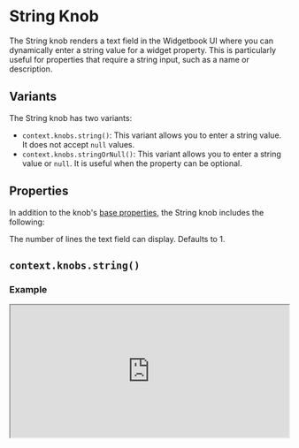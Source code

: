 # String Knob

The String knob renders a text field in the Widgetbook UI where you can dynamically enter a string value for a widget property. 
This is particularly useful for properties that require a string input, such as a name or description.

## Variants

The String knob has two variants:
- `context.knobs.string()`: This variant allows you to enter a string value. It does not accept `null` values.
- `context.knobs.stringOrNull()`: This variant allows you to enter a string value or `null`. It is useful when the property can be optional.

## Properties

In addition to the knob's [base properties](/knobs/overview#properties), the String knob includes the following:

<Accordion title="context.knobs.string()" defaultOpen>
  <Property name="maxLines" type="int" optional>
    The number of lines the text field can display. Defaults to 1.
  </Property>
</Accordion>

## `context.knobs.string()`

### Example

<iframe 
  src="https://preview.widgetbook.io/#/?path=knobpreview/string-knob&panels=knobs" 
  width="100%"
  height="240px"
/>

### Usage

To use a String knob, call the `context.knobs.string()` method.

```dart title="Example: String Knob"
@UseCase(type: MyWidget, name: 'Default')
Widget buildUseCase(BuildContext context) {
  return MyWidget(
    name: context.knobs.string(label: 'Name', initialValue: 'John Doe'), // [!code highlight]
  );
}
```

## `context.knobs.stringOrNull()` 

### Example

<iframe 
  src="https://preview.widgetbook.io/#/?path=knobpreview/string-nullable-knob&panels=knobs" 
  width="100%"
  height="240px"
/>

### Usage

To use the nullable String knob, call the `context.knobs.stringOrNull()` method.

```dart title="Example: Nullable String Knob"
@UseCase(type: MyWidget, name: 'Default')
Widget buildUseCase(BuildContext context) {
  return MyWidget(
    name: context.knobs.stringOrNull(label: 'name', initialValue: 'John Doe'), // [!code highlight]
  );
}
```

## Multi-snapshot Support

Multi-snapshot support allows you to generate multiple screenshots of a single use case with varying values using [KnobsConfigs](/cloud/snapshots/multi-snapshot#multi-snapshot-for-knobs) and [AddonsConfigs](/cloud/snapshots/multi-snapshot#multi-snapshot-for-addons).

### Regular String Knob

```dart title="Example: StringKnobConfig"
import 'package:widgetbook/widgetbook.dart';

@UseCase(
  type: MyWidget,
  name: 'Default',
  cloudKnobsConfigs: { /// [!code highlight]
    'short name': [StringKnobConfig('name', 'John Doe')], // [!code highlight]
    'long name': [StringKnobConfig('name', 'Maximilian Mustermann')], // [!code highlight]
  }, // [!code highlight]
)
Widget buildUseCase(BuildContext context) {
  return MyWidget(
    name: context.knobs.string(label: 'name', initialValue: 'John Doe'),
  );
}
```

### Nullable String Knob

```dart title="Example: NullKnobConfig"
import 'package:widgetbook/widgetbook.dart';

@UseCase(
  type: MyWidget,
  name: 'Default',
  cloudKnobsConfigs: { /// [!code highlight]
    'no name': [NullKnobConfig('name')], // [!code highlight]
    'with name': [StringKnobConfig('name', 'John Doe')], // [!code highlight]
  }, // [!code highlight]
)
Widget buildUseCase(BuildContext context) {
  return MyWidget(
    name: context.knobs.stringOrNull(label: 'name'),
  );
}
```
